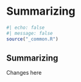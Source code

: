 # Summarizing {#sec-chapter}

```r
#| echo: false
#| message: false
source("_common.R")
```

## Summarizing

Changes here